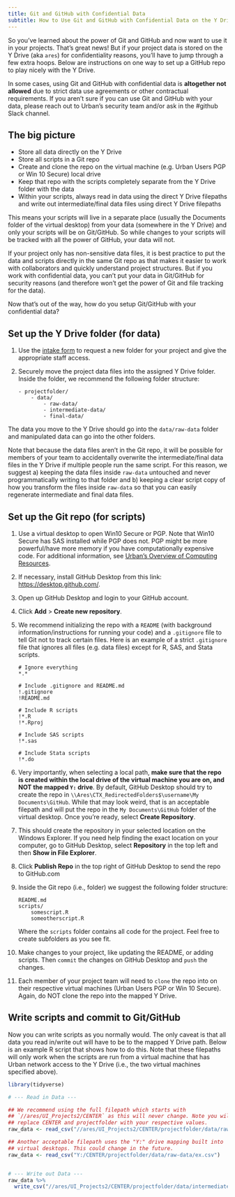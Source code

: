 ```yaml
---
title: Git and GitHub with Confidential Data 
subtitle: How to Use Git and GitHub with Confidential Data on the Y Drive (Ares Drive) 
---
```


So you've learned about the power of Git and GitHub and now want to use it in your projects. That's great news! But if your project data is stored on the Y Drive (aka `ares`) for confidentiality reasons, you'll have to jump through a few extra hoops. Below are instructions on one way to set up a GitHub repo to play nicely with the Y Drive.

::: {.callout-important}
In some cases, using Git and GitHub with confidential data is **altogether not allowed** due to strict data use agreements or other contractual requirements. If you aren't sure if you can use Git and GitHub with your data, please reach out to Urban's security team and/or ask in the #github Slack channel. 
:::

## The big picture
- Store all data directly on the Y Drive
- Store all scripts in a Git repo
- Create and clone the repo on the virtual machine (e.g. Urban Users PGP or Win 10 Secure) local drive 
- Keep that repo with the scripts completely separate from the Y Drive folder with the data
- Within your scripts, always read in data using the direct Y Drive filepaths and write out intermediate/final data files using direct Y Drive filepaths 

This means your scripts will live in a separate place (usually the Documents folder of the virtual desktop) from your data (somewhere in the Y Drive) and only your scripts will be on Git/GitHub. So while changes to your scripts will be tracked with all the power of GitHub, your data will not. 

If your project only has non-sensitive data files, it is best practice to put the data and scripts directly in the same Git repo as that makes it easier to work with collaborators and quickly understand project structures. But if you work with confidential data, you can't put your data in Git/GitHub for security reasons (and therefore won't get the power of Git and file tracking for the data).

Now that's out of the way, how do you setup Git/GitHub with your confidential data?

## Set up the Y Drive folder (for data)

1. Use the [intake form](https://explorer.urban.org/page/2959) to request a new folder for your project and give the appropriate staff access.
2. Securely move the project data files into the assigned Y Drive folder. Inside the folder, we recommend the following folder structure:

    ```
    - projectfolder/
        - data/
            - raw-data/
            - intermediate-data/
            - final-data/
    ```

The data you move to the Y Drive should go into the `data/raw-data` folder and manipulated data can go into the other folders.

Note that because the data files aren't in the Git repo, it will be possible for members of your team to accidentally overwrite the intermediate/final data files in the Y Drive if multiple people run the same script. For this reason, we suggest a) keeping the data files inside `raw-data` untouched and never programmatically writing to that folder and b) keeping a clear script copy of how you transform the files inside `raw-data` so that you can easily regenerate intermediate and final data files.

## Set up the Git repo (for scripts)

1. Use a virtual desktop to open Win10 Secure or PGP. Note that Win10 Secure has SAS installed while PGP does not. PGP might be more powerful/have more memory if you have computationally expensive code. For additional information, see [Urban's Overview of Computing Resources](https://explorer.urban.org/page/2729). 
2. If necessary, install GitHub Desktop from this link: <a href="https://desktop.github.com/" target="_blank">https://desktop.github.com/</a>. 
3. Open up GitHub Desktop and login to your GitHub account. 
4. Click **Add** \> **Create new repository**. 
5. We recommend initializing the repo with a `README` (with background information/instructions for running your code) and a `.gitignore` file to tell Git not to track certain files. Here is an example of a strict `.gitignore` file that ignores all files (e.g. data files) except for R, SAS, and Stata scripts. 

    ```
    # Ignore everything
    *.*

    # Include .gitignore and README.md
    !.gitignore
    !README.md

    # Include R scripts 
    !*.R
    !*.Rproj

    # Include SAS scripts 
    !*.sas

    # Include Stata scripts 
    !*.do

    ```

6. Very importantly, when selecting a local path, **make sure that the repo is created within the local drive of the virtual machine you are on, and NOT the mapped `Y:` drive**. By default, GitHub Desktop should try to create the repo in `\\Ares\CTX_RedirectedFolders$\username\My Documents\GitHub`. While that may look weird, that is an acceptable filepath and will put the repo in the `My Documents\GitHub` folder of the virtual desktop. Once you're ready, select **Create Repository**.
5. This should create the repository in your selected location on the Windows Explorer. If you need help finding the exact location on your computer, go to GitHub Desktop, select **Repository** in the top left and then **Show in File Explorer**.
6. Click **Publish Repo** in the top right of GitHub Desktop to send the repo to GitHub.com 
7. Inside the Git repo (i.e., folder) we suggest the following folder structure:

    ```
    README.md
    scripts/
        somescript.R
        someotherscript.R
    ```

    Where the `scripts` folder contains all code for the project. Feel free to create subfolders as you see fit.  

8. Make changes to your project, like updating the README, or adding scripts. Then `commit` the changes on GitHub Desktop and `push` the changes.  

9. Each member of your project team will need to `clone` the repo into on their respective virtual machines (Urban Users PGP or Win 10 Secure). Again, do NOT clone the repo into the mapped Y Drive.

## Write scripts and commit to Git/GitHub 

Now you can write scripts as you normally would. The only caveat is that all data you read in/write out will have to be to the mapped Y Drive path. Below is an example R script that shows how to do this. Note that these filepaths will only work when the scripts are run from a virtual machine that has Urban network access to the Y Drive (i.e., the two virtual machines specified above).

```r
library(tidyverse)

# --- Read in Data ---

## We recommend using the full filepath which starts with
## `//ares/UI_Projects2/CENTER` as this will never change. Note you will need to
## replace CENTER and projectfolder with your respective values.
raw_data <- read_csv("//ares/UI_Projects2/CENTER/projectfolder/data/raw-data/ex.csv")

## Another acceptable filepath uses the "Y:" drive mapping built into 
## virtual desktops. This could change in the future.
raw_data <- read_csv("Y:/CENTER/projectfolder/data/raw-data/ex.csv")


# --- Write out Data ---
raw_data %>%
  write_csv("//ares/UI_Projects2/CENTER/projectfolder/data/intermediate-data/ex-cleaned.csv")
```

